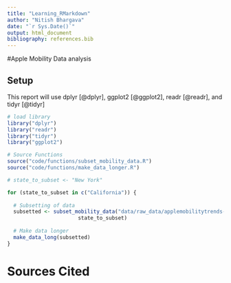 ```yaml
---
title: "Learning_RMarkdown"
author: "Nitish Bhargava"
date: "`r Sys.Date()`"
output: html_document
bibliography: references.bib
---
```

#Apple Mobility Data analysis

## Setup 

This report will use dplyr [@dplyr], ggplot2 [@ggplot2], readr [@readr], and 
tidyr [@tidyr]

```r
# load library
library("dplyr")
library("readr")
library("tidyr")
library("ggplot2")
```

```r
# Source Functions
source("code/functions/subset_mobility_data.R")
source("code/functions/make_data_longer.R")
```

```r
# state_to_subset <- "New York"

for (state_to_subset in c("California")) {
  
  # Subsetting of data
  subsetted <- subset_mobility_data("data/raw_data/applemobilitytrends-2022-04-12.csv",
                       state_to_subset)
  
  # Make data longer
  make_data_long(subsetted)
}
```

# Sources Cited
